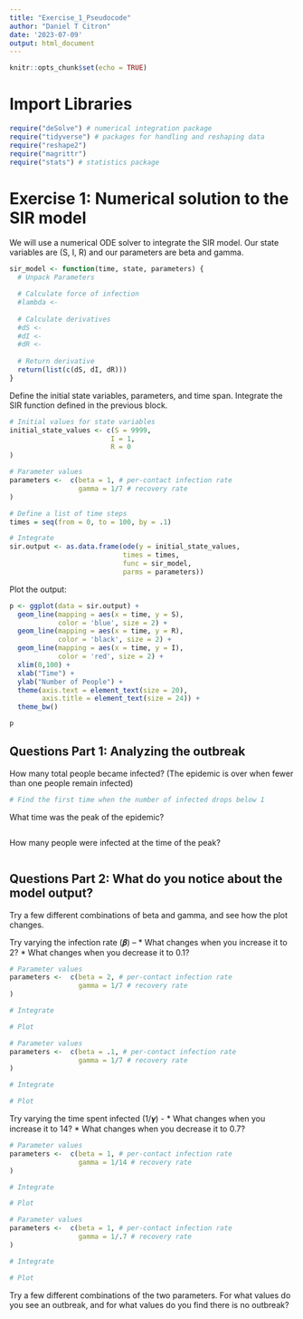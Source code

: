 ```yaml
---
title: "Exercise_1_Pseudocode"
author: "Daniel T Citron"
date: '2023-07-09'
output: html_document
---
```


```r
knitr::opts_chunk$set(echo = TRUE)
```

# Import Libraries

```r
require("deSolve") # numerical integration package
require("tidyverse") # packages for handling and reshaping data
require("reshape2")
require("magrittr")
require("stats") # statistics package
```

# Exercise 1: Numerical solution to the SIR model

We will use a numerical ODE solver to integrate the SIR model. Our state variables are (S, I, R) and our parameters are beta and gamma.

```r
sir_model <- function(time, state, parameters) {
  # Unpack Parameters

  # Calculate force of infection
  #lambda <- 
  
  # Calculate derivatives
  #dS <-
  #dI <- 
  #dR <- 
  
  # Return derivative
  return(list(c(dS, dI, dR)))
}
```

Define the initial state variables, parameters, and time span. Integrate the SIR function defined in the previous block.
```r
# Initial values for state variables
initial_state_values <- c(S = 9999,
                         I = 1,
                         R = 0
)

# Parameter values
parameters <-  c(beta = 1, # per-contact infection rate
                 gamma = 1/7 # recovery rate
)

# Define a list of time steps 
times = seq(from = 0, to = 100, by = .1)

# Integrate
sir.output <- as.data.frame(ode(y = initial_state_values, 
                            times = times, 
                            func = sir_model,
                            parms = parameters))
```

Plot the output:
```r
p <- ggplot(data = sir.output) + 
  geom_line(mapping = aes(x = time, y = S), 
            color = 'blue', size = 2) + 
  geom_line(mapping = aes(x = time, y = R), 
            color = 'black', size = 2) + 
  geom_line(mapping = aes(x = time, y = I), 
            color = 'red', size = 2) + 
  xlim(0,100) + 
  xlab("Time") + 
  ylab("Number of People") + 
  theme(axis.text = element_text(size = 20),
        axis.title = element_text(size = 24)) + 
  theme_bw()

p
```


## Questions Part 1: Analyzing the outbreak

How many total people became infected? (The epidemic is over when fewer than one people remain infected)
```r
# Find the first time when the number of infected drops below 1
```

What time was the peak of the epidemic?
```r
```

How many people were infected at the time of the peak?
```r
```

## Questions Part 2: What do you notice about the model output? 
Try a few different combinations of beta and gamma, and see how the plot changes.

Try varying the infection rate (𝜷) – 
  * What changes when you increase it to 2?
  * What changes when you decrease it to 0.1?
```r
# Parameter values
parameters <-  c(beta = 2, # per-contact infection rate
                 gamma = 1/7 # recovery rate
)

# Integrate

# Plot
```

```r
# Parameter values
parameters <-  c(beta = .1, # per-contact infection rate
                 gamma = 1/7 # recovery rate
)

# Integrate

# Plot
```

Try varying the time spent infected (1/𝜸) - 
  * What changes when you increase it to 14?
  * What changes when you decrease it to 0.7?
```r
# Parameter values
parameters <-  c(beta = 1, # per-contact infection rate
                 gamma = 1/14 # recovery rate
)

# Integrate

# Plot
```

```r
# Parameter values
parameters <-  c(beta = 1, # per-contact infection rate
                 gamma = 1/.7 # recovery rate
)

# Integrate

# Plot
```

Try a few different combinations of the two parameters. For what values do you see an outbreak, and for what values do you find there is no outbreak?
```r

```

